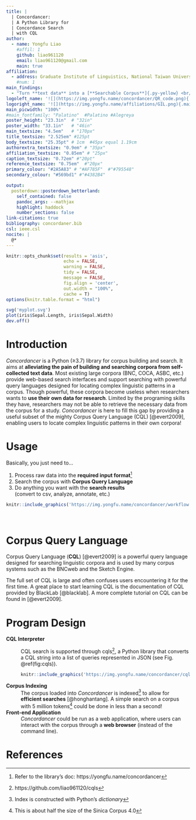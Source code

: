 ```yaml
---
title: |
  | Concordancer:  
  | A Python Library for   
  | Concordance Search   
  | with CQL
author:
  - name: Yongfu Liao
    #affil: 1
    github: liao961120
    email: liao961120@gmail.com
    main: true
affiliation:
  - address: Graduate Institute of Linguistics, National Taiwan University
    #num: 1
main_findings:
  - "Turn **text data** into a [**Searchable Corpus**]{.py-yellow} <br/> with **5 lines** of code<br> in [**Python**]{.py-yellow}<br>![](https://img.yongfu.name/concordancer/query_interface2.png){.main_pic}"
logoleft_name: '![](https://img.yongfu.name/concordancer/QR_code.png){.main-img-left}'
logoright_name: '![](https://img.yongfu.name/affiliations/GIL.png){.main-img-right}'
main_picwidth: "100%"
#main_fontfamily: "Palatino"  #Palatino #Alegreya
poster_height: "23.3in"  # "32in"
poster_width: "33.1in"   # "46in"
main_textsize: "4.5em"   # "170px"
title_textsize: "2.525em" #125pt
body_textsize: "25.35pt" # 1cm  #45px equal 1.19cm
authorextra_textsize: "0.9em" # "35px"
affiliation_textsize: "0.85em" # "25px"
caption_textsize: "0.72em" #"20pt"
reference_textsize: "0.75em"  #"20px"
primary_colour: "#2A5A83" # "#AF785F"  #"#795548"
secondary_colour: "#569bd1" #"#4382B4"

output: 
  posterdown::posterdown_betterland:
    self_contained: false
    pandoc_args: --mathjax
    highlight: haddock
    number_sections: false
link-citations: true
bibliography: concordaner.bib
csl: ieee.csl
nocite: |
  @*
---
```


<link rel="stylesheet" href="custom.css">

```r
knitr::opts_chunk$set(results = 'asis',
                      echo = FALSE,
                      warning = FALSE,
                      tidy = FALSE,
                      message = FALSE,
                      fig.align = 'center',
                      out.width = "100%",
                      cache = T)
options(knitr.table.format = "html") 
```

```r
svg('myplot.svg')
plot(iris$Sepal.Length, iris$Sepal.Width)
dev.off()
```

# Introduction

*Concordancer* is a Python (≥3.7) library for corpus building and search. It aims at **alleviating the pain of building and searching corpora from self-collected text data**. Most existing large corpora (BNC, COCA, ASBC, etc.) provide web-based search interfaces and support searching with powerful query languages designed for locating complex linguistic patterns in a corpus. Though powerful, these corpora become useless when researchers wants to **use their own data for research**. Limited by the programing skills they have, researchers may not be able to retrieve the necessary data from the corpus for a study. *Concordancer* is here to fill this gap by providing a useful subset of the mighty Corpus Query Language (CQL) [@evert2009], enabling users to locate complex linguistic patterns in their own corpora!


# Usage

Basically, you just need to...

1. Process raw data into the **required input format**^[Refer to the library's doc: https://yongfu.name/concordancer]
2. Search the corpus with **Corpus Query Language**
3. Do anything you want with the **search results**   
(convert to csv, analyze, annotate, etc.)


```r
knitr::include_graphics('https://img.yongfu.name/concordancer/workflow.png')
```


# <br> Corpus Query Language {#corpus-query-language}

Corpus Query Language (**CQL**) [@evert2009] is a powerful query language designed for searching linguistic corpora and is used by many corpus systems such as the BNCweb and the Sketch Engine.

The full set of CQL is large and often confuses users encountering it for the first time. A great place to start learning CQL is the documentation of CQL provided by BlackLab [@blacklab]. A more complete tutorial on CQL can be found in [@evert2009].

# Program Design

**CQL Interpreter**
: CQL search is supported through cqls^[https://github.com/liao961120/cqls], a Python library that converts a CQL string into a list of queries represented in JSON (see Fig. \@ref(fig:cqls)).<br>  
```r
knitr::include_graphics('https://img.yongfu.name/concordancer/cqls.png')
```

**Corpus Indexing**
: The corpus loaded into *Concordancer* is indexed^[Index is constructed with Python's *dictionary*] to allow for **efficient searches** [@honghantang]. A simple search on a corpus with 5 million tokens^[This is about half the size of the Sinica Corpus 4.0] could be done in less than a second!

**Front-end Application**
: *Concordancer* could be run as a web application, where users can interact with the corpus through a **web browser** (instead of the command line).



# References






